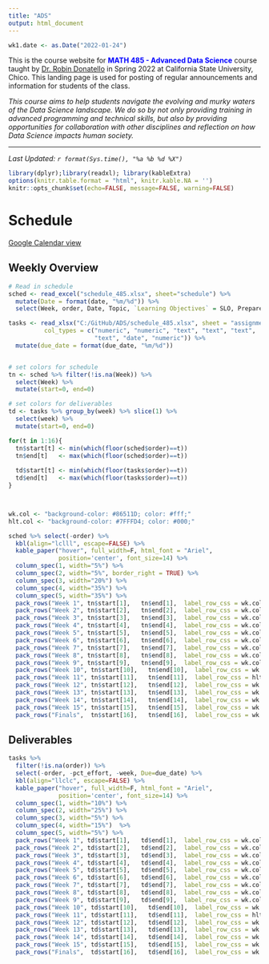 ```yaml
---
title: "ADS"
output: html_document
---
```

```r
wk1.date <- as.Date("2022-01-24")
```

This is the course website for <span style="color:blue">**MATH 485 - Advanced Data Science**</span> course taught by [Dr. Robin Donatello](www.norcalbiostat.com) in Spring 2022 at California State University, Chico. This landing page is used for posting of regular announcements and information for students of the class. 

_This course aims to help students navigate the evolving and murky waters of the Data Science landscape. We do so by not only providing training in advanced programming and technical skills, but also by providing opportunities for collaboration with other disciplines and reflection on how Data Science impacts human society._

----
_Last Updated: `r format(Sys.time(), "%a %b %d %X")`_

```r
library(dplyr);library(readxl); library(kableExtra)
options(knitr.table.format = "html", knitr.kable.NA = '') 
knitr::opts_chunk$set(echo=FALSE, message=FALSE, warning=FALSE) 
```

# Schedule  {.tabset .tabset-fade .tabset-pills}

[Google Calendar view](https://calendar.google.com/calendar/u/0?cid=bWFpbC5jc3VjaGljby5lZHVfajg0NjlvamVhcHFyZXNiZWswdmxobzRxMjBAZ3JvdXAuY2FsZW5kYXIuZ29vZ2xlLmNvbQ)

## Weekly Overview 

```r
# Read in schedule
sched <- read_excel("schedule_485.xlsx", sheet="schedule") %>% 
  mutate(Date = format(date, "%m/%d")) %>% 
  select(Week, order, Date, Topic, `Learning Objectives` = SLO, Prepare)

tasks <- read_xlsx("C:/GitHub/ADS/schedule_485.xlsx", sheet = "assignments", 
          col_types = c("numeric", "numeric", "text", "text", "text", 
                        "text", "date", "numeric")) %>%
  mutate(due_date = format(due_date, "%m/%d"))


# set colors for schedule
tn <- sched %>% filter(!is.na(Week)) %>% 
  select(Week) %>% 
  mutate(start=0, end=0)

# set colors for deliverables
td <- tasks %>% group_by(week) %>% slice(1) %>% 
  select(week) %>% 
  mutate(start=0, end=0)

for(t in 1:16){
  tn$start[t] <- min(which(floor(sched$order)==t))
  tn$end[t]   <- max(which(floor(sched$order)==t))
  
  td$start[t] <- min(which(floor(tasks$order)==t))
  td$end[t]   <- max(which(floor(tasks$order)==t))
}



wk.col <- "background-color: #86511D; color: #fff;"
hlt.col <- "background-color: #7FFFD4; color: #000;"

```

```r
sched %>% select(-order) %>%
  kbl(align="lclll", escape=FALSE) %>%
  kable_paper("hover", full_width=F, html_font = "Ariel",
              position='center', font_size=14) %>%
  column_spec(1, width="5%") %>% 
  column_spec(2, width="5%", border_right = TRUE) %>% 
  column_spec(3, width="20%") %>% 
  column_spec(4, width="35%") %>% 
  column_spec(5, width="35%") %>%
  pack_rows("Week 1", tn$start[1],   tn$end[1],  label_row_css = wk.col) %>%
  pack_rows("Week 2", tn$start[2],   tn$end[2],  label_row_css = wk.col) %>%
  pack_rows("Week 3", tn$start[3],   tn$end[3],  label_row_css = wk.col) %>%
  pack_rows("Week 4", tn$start[4],   tn$end[4],  label_row_css = wk.col) %>%
  pack_rows("Week 5", tn$start[5],   tn$end[5],  label_row_css = wk.col) %>%
  pack_rows("Week 6", tn$start[6],   tn$end[6],  label_row_css = wk.col) %>%
  pack_rows("Week 7", tn$start[7],   tn$end[7],  label_row_css = wk.col) %>%
  pack_rows("Week 8", tn$start[8],   tn$end[8],  label_row_css = wk.col) %>%
  pack_rows("Week 9", tn$start[9],   tn$end[9],  label_row_css = wk.col) %>%
  pack_rows("Week 10", tn$start[10],   tn$end[10],  label_row_css = wk.col) %>%
  pack_rows("Week 11", tn$start[11],   tn$end[11],  label_row_css = hlt.col) %>%
  pack_rows("Week 12", tn$start[12],   tn$end[12],  label_row_css = wk.col) %>%
  pack_rows("Week 13", tn$start[13],   tn$end[13],  label_row_css = wk.col) %>%
  pack_rows("Week 14", tn$start[14],   tn$end[14],  label_row_css = wk.col) %>%
  pack_rows("Week 15", tn$start[15],   tn$end[15],  label_row_css = wk.col) %>%
  pack_rows("Finals",  tn$start[16],   tn$end[16],  label_row_css = wk.col)

```


## Deliverables

```r
tasks %>%
  filter(!is.na(order)) %>%
  select(-order, -pct_effort, -week, Due=due_date) %>%
  kbl(align="llclc", escape=FALSE) %>%
  kable_paper("hover", full_width=F, html_font = "Ariel",
              position='center', font_size=14) %>%
  column_spec(1, width="10%") %>%
  column_spec(2, width="25%") %>%
  column_spec(3, width="5%") %>%
  column_spec(4, width="15%")  %>%
  column_spec(5, width="5%") %>%
  pack_rows("Week 1", td$start[1],   td$end[1],  label_row_css = wk.col) %>%
  pack_rows("Week 2", td$start[2],   td$end[2],  label_row_css = wk.col) %>%
  pack_rows("Week 3", td$start[3],   td$end[3],  label_row_css = wk.col) %>%
  pack_rows("Week 4", td$start[4],   td$end[4],  label_row_css = wk.col) %>%
  pack_rows("Week 5", td$start[5],   td$end[5],  label_row_css = wk.col) %>%
  pack_rows("Week 6", td$start[6],   td$end[6],  label_row_css = wk.col) %>%
  pack_rows("Week 7", td$start[7],   td$end[7],  label_row_css = wk.col) %>%
  pack_rows("Week 8", td$start[8],   td$end[8],  label_row_css = wk.col) %>%
  pack_rows("Week 9", td$start[9],   td$end[9],  label_row_css = wk.col) %>%
  pack_rows("Week 10", td$start[10],   td$end[10],  label_row_css = wk.col) %>%
  pack_rows("Week 11", td$start[11],   td$end[11],  label_row_css = hlt.col) %>%
  pack_rows("Week 12", td$start[12],   td$end[12],  label_row_css = wk.col) %>%
  pack_rows("Week 13", td$start[13],   td$end[13],  label_row_css = wk.col) %>%
  pack_rows("Week 14", td$start[14],   td$end[14],  label_row_css = wk.col) %>%
  pack_rows("Week 15", td$start[15],   td$end[15],  label_row_css = wk.col) %>%
  pack_rows("Finals",  td$start[16],   td$end[16],  label_row_css = wk.col)
```



